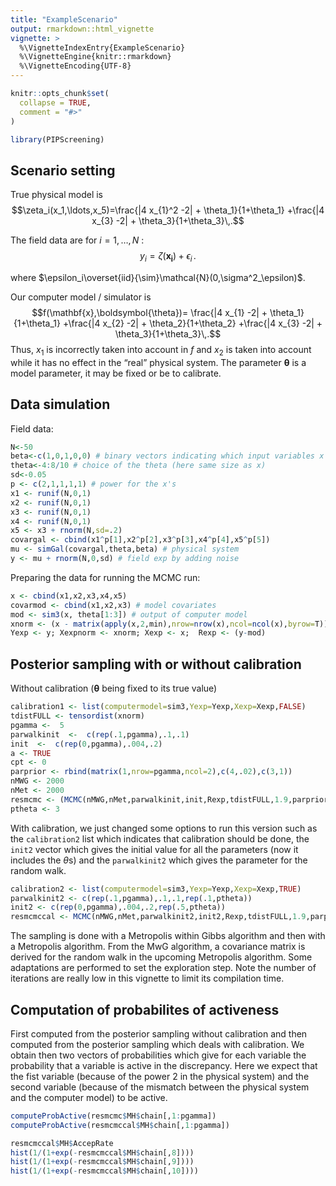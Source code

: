 ```yaml
---
title: "ExampleScenario"
output: rmarkdown::html_vignette
vignette: >
  %\VignetteIndexEntry{ExampleScenario}
  %\VignetteEngine{knitr::rmarkdown}
  %\VignetteEncoding{UTF-8}
---
```


```r
knitr::opts_chunk$set(
  collapse = TRUE,
  comment = "#>"
)
```

```r
library(PIPScreening)
```


## Scenario setting

True physical model is 
$$\zeta_i(x_1,\ldots,x_5)=\frac{|4 x_{1}^2 -2| + \theta_1}{1+\theta_1}   +\frac{|4 x_{3} -2| + \theta_3}{1+\theta_3}\,.$$

The field data are for $i=1,\ldots,N$ :
$$y_i=\zeta(\mathbf{x_i})+\epsilon_i\,.$$

where $\epsilon_i\overset{iid}{\sim}\mathcal{N}(0,\sigma^2_\epsilon)$.


Our computer model / simulator is 
$$f(\mathbf{x},\boldsymbol{\theta})= \frac{|4 x_{1} -2| + \theta_1}{1+\theta_1} +\frac{|4 x_{2} -2| + \theta_2}{1+\theta_2}  +\frac{|4 x_{3} -2| + \theta_3}{1+\theta_3}\,.$$
Thus, $x_1$ is incorrectly taken into account in $f$ and $x_2$ is taken into account while it has no effect in the "real" physical system. The parameter $\boldsymbol{\theta}$ is a model parameter, it may be fixed or be to calibrate. 



## Data simulation


Field data:

```r
N<-50
beta<-c(1,0,1,0,0) # binary vectors indicating which input variables x are used in the physical simulator (1) or not (0)
theta<-4:8/10 # choice of the theta (here same size as x)
sd<-0.05
p <- c(2,1,1,1,1) # power for the x's
x1 <- runif(N,0,1)
x2 <- runif(N,0,1)
x3 <- runif(N,0,1)
x4 <- runif(N,0,1)
x5 <- x3 + rnorm(N,sd=.2)
covargal <- cbind(x1^p[1],x2^p[2],x3^p[3],x4^p[4],x5^p[5]) 
mu <- simGal(covargal,theta,beta) # physical system
y <- mu + rnorm(N,0,sd) # field exp by adding noise
```


Preparing the data for running the MCMC run:

```r
x <- cbind(x1,x2,x3,x4,x5)
covarmod <- cbind(x1,x2,x3) # model covariates
mod <- sim3(x, theta[1:3]) # output of computer model
xnorm <- (x - matrix(apply(x,2,min),nrow=nrow(x),ncol=ncol(x),byrow=T))/matrix(apply(x,2,max)-apply(x,2,min),nrow=nrow(x),ncol=ncol(x),byrow=T) # normalization
Yexp <- y; Xexpnorm <- xnorm; Xexp <- x;  Rexp <- (y-mod) 
```




## Posterior sampling with or without calibration

Without calibration ($\boldsymbol{\theta}$ being fixed to its true value)

```r
calibration1 <- list(computermodel=sim3,Yexp=Yexp,Xexp=Xexp,FALSE)
tdistFULL <- tensordist(xnorm)
pgamma <-  5
parwalkinit  <-  c(rep(.1,pgamma),.1,.1)
init  <-  c(rep(0,pgamma),.004,.2)
a <- TRUE
cpt <- 0
parprior <- rbind(matrix(1,nrow=pgamma,ncol=2),c(4,.02),c(3,1))
nMWG <- 2000
nMet <- 2000
resmcmc <- (MCMC(nMWG,nMet,parwalkinit,init,Rexp,tdistFULL,1.9,parprior,TRUE,calibration1))
ptheta <- 3
```


With calibration, we just changed some options to run this version such as the `calibration2` list which indicates that calibration should be done, the `init2` vector which gives the initial value for all the parameters (now it includes the $\theta$s) and the `parwalkinit2` which gives the parameter for the random walk.

```r
calibration2 <- list(computermodel=sim3,Yexp=Yexp,Xexp=Xexp,TRUE)
parwalkinit2 <- c(rep(.1,pgamma),.1,.1,rep(.1,ptheta))
init2 <- c(rep(0,pgamma),.004,.2,rep(.5,ptheta))
resmcmccal <- MCMC(nMWG,nMet,parwalkinit2,init2,Rexp,tdistFULL,1.9,parprior,TRUE,calibration2)
```

The sampling is done with a Metropolis within Gibbs algorithm and then with a Metropolis algorithm. From the MwG algorithm, a covariance matrix is derived for the random walk in the upcoming Metropolis algorithm. Some adaptations are performed to set the exploration step. Note the number of iterations are really low in this vignette to limit its compilation time.


## Computation of probabilites of activeness

First computed from the posterior sampling without calibration and then computed from the posterior sampling which deals with calibration. We obtain then two vectors of probabilities which give for each variable the probability that a variable is active in the discrepancy. Here we expect that the fist variable (because of the power 2 in the physical system) and the second variable (because of the mismatch between the physical system and the computer model) to be active. 
```r
computeProbActive(resmcmc$MH$chain[,1:pgamma])
computeProbActive(resmcmccal$MH$chain[,1:pgamma])
```


```r
resmcmccal$MH$AccepRate
hist(1/(1+exp(-resmcmccal$MH$chain[,8])))
hist(1/(1+exp(-resmcmccal$MH$chain[,9])))
hist(1/(1+exp(-resmcmccal$MH$chain[,10])))
```



